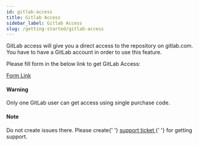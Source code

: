 ---
id: gitlab-access
title: Gitlab Access
sidebar_label: Gitlab Access
slug: /getting-started/gitlab-access
---


<p>
  GitLab access will give you a direct access to the repository on gitlab.com. You have to have a GitLab account in
  order to use this feature.
</p>
<p>Please fill form in the below link to get GitLab Access:</p>
<a href='https://pixinvent.com/gitlab-access-provider-for-envato/' target='_blank'>
  Form Link
</a>
<Alert className='my-3' color='warning'>
  <h4 className='alert-heading'>Warning</h4>
  <div className='alert-body'>Only one GitLab user can get access using single purchase code.</div>
</Alert>
<Alert color='success'>
  <h4 className='alert-heading'>Note</h4>
  <div className='alert-body'>
    Do not create issues there. Please create{' '}
    <a className='alert-link' href='https://pixinvent.ticksy.com' target='_blank'>
      support ticket
    </a>{' '}
    for getting support.
  </div>
</Alert>
